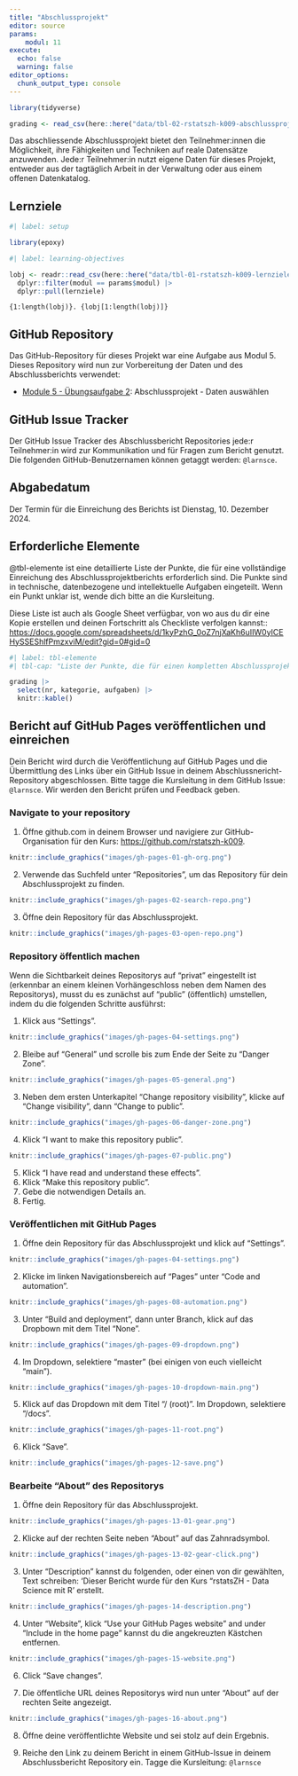 ```yaml
---
title: "Abschlussprojekt"
editor: source
params:
    modul: 11
execute: 
  echo: false
  warning: false
editor_options: 
  chunk_output_type: console
---
```



```r
library(tidyverse)

grading <- read_csv(here::here("data/tbl-02-rstatszh-k009-abschlussprojekt.csv"))

```

Das abschliessende Abschlussprojekt bietet den Teilnehmer:innen die Möglichkeit, ihre Fähigkeiten und Techniken auf reale Datensätze anzuwenden. Jede:r Teilnehmer:in nutzt eigene Daten für dieses Projekt, entweder aus der tagtäglich Arbeit in der Verwaltung oder aus einem offenen Datenkatalog.

## Lernziele

```r
#| label: setup

library(epoxy)
```

```r
#| label: learning-objectives

lobj <- readr::read_csv(here::here("data/tbl-01-rstatszh-k009-lernziele.csv")) |> 
  dplyr::filter(modul == params$modul) |>
  dplyr::pull(lernziele)

```

```epoxy
{1:length(lobj)}. {lobj[1:length(lobj)]}
```

## GitHub Repository

Das GitHub-Repository für dieses Projekt war eine Aufgabe aus Modul 5. Dieses Repository wird nun zur Vorbereitung der Daten und des Abschlussberichts verwendet:

- [Module 5 - Übungsaufgabe 2](../zusatzaufgaben/md-05/za-05-02-abschlussprojekt.qmd): Abschlussprojekt - Daten auswählen

## GitHub Issue Tracker

Der GitHub Issue Tracker des Abschlussbericht Repositories jede:r Teilnehmer:in wird zur Kommunikation und für Fragen zum Bericht genutzt. Die folgenden GitHub-Benutzernamen können getaggt werden: `@larnsce`.

## Abgabedatum

Der Termin für die Einreichung des Berichts ist Dienstag, 10. Dezember 2024.

## Erforderliche Elemente

@tbl-elemente ist eine detaillierte Liste der Punkte, die für eine vollständige Einreichung des Abschlussprojektberichts erforderlich sind. Die Punkte sind in technische, datenbezogene und intellektuelle Aufgaben eingeteilt. Wenn ein Punkt unklar ist, wende dich bitte an die Kursleitung.

Diese Liste ist auch als Google Sheet verfügbar, von wo aus du dir eine Kopie erstellen und deinen Fortschritt als Checkliste verfolgen kannst:: <https://docs.google.com/spreadsheets/d/1kyPzhG_0oZ7njXaKh6uIIW0yICEHySSEShlfPmzxviM/edit?gid=0#gid=0>

```r
#| label: tbl-elemente
#| tbl-cap: "Liste der Punkte, die für einen kompletten Abschlussprojekt erforderlich sind."

grading |> 
  select(nr, kategorie, aufgaben) |> 
  knitr::kable()

```

## Bericht auf GitHub Pages veröffentlichen und einreichen

Dein Bericht wird durch die Veröffentlichung auf GitHub Pages und die Übermittlung des Links über ein GitHub Issue in deinem Abschlussnericht-Repository abgeschlossen. Bitte tagge die Kursleitung in dem GitHub Issue: `@larnsce`. Wir werden den Bericht prüfen und Feedback geben.

### Navigate to your repository

1.  Öffne github.com in deinem Browser und navigiere zur GitHub-Organisation für den Kurs: <https://github.com/rstatszh-k009>.

```r
knitr::include_graphics("images/gh-pages-01-gh-org.png")
```

2.  Verwende das Suchfeld unter "Repositories", um das Repository für dein Abschlussprojekt zu finden.

```r
knitr::include_graphics("images/gh-pages-02-search-repo.png")
```

3.  Öffne dein Repository für das Abschlussprojekt.

```r
knitr::include_graphics("images/gh-pages-03-open-repo.png")
```

### Repository öffentlich machen

Wenn die Sichtbarkeit deines Repositorys auf "privat" eingestellt ist (erkennbar an einem kleinen Vorhängeschloss neben dem Namen des Repositorys), musst du es zunächst auf "public" (öffentlich) umstellen, indem du die folgenden Schritte ausführst:


1.  Klick aus "Settings".

```r
knitr::include_graphics("images/gh-pages-04-settings.png")
```

2.  Bleibe auf "General" und scrolle bis zum Ende der Seite zu "Danger Zone".

```r
knitr::include_graphics("images/gh-pages-05-general.png")
```

3. Neben dem ersten Unterkapitel "Change repository visibility", klicke  auf "Change visibility", dann "Change to public".

```r
knitr::include_graphics("images/gh-pages-06-danger-zone.png")
```

4.  Klick "I want to make this repository public".

```r
knitr::include_graphics("images/gh-pages-07-public.png")
```

5.  Klick "I have read and understand these effects".
6.  Klick "Make this repository public".
7.  Gebe die notwendigen Details an.
8.  Fertig.

### Veröffentlichen mit GitHub Pages

1.  Öffne dein Repository für das Abschlussprojekt und klick auf "Settings".

```r
knitr::include_graphics("images/gh-pages-04-settings.png")
```

2.  Klicke im linken Navigationsbereich auf "Pages" unter "Code and automation".

```r
knitr::include_graphics("images/gh-pages-08-automation.png")
```

3.  Unter "Build and deployment", dann unter Branch, klick auf das Dropbown mit dem Titel "None".

```r
knitr::include_graphics("images/gh-pages-09-dropdown.png")
```

4.  Im Dropdown, selektiere "master" (bei einigen von euch vielleicht "main").

```r
knitr::include_graphics("images/gh-pages-10-dropdown-main.png")
```

5.  Klick auf das Dropdown mit dem Titel "/ (root)". Im Dropdown, selektiere "/docs".

```r
knitr::include_graphics("images/gh-pages-11-root.png")
```

6.  Klick "Save".

```r
knitr::include_graphics("images/gh-pages-12-save.png")
```

### Bearbeite "About" des Repositorys

1.  Öffne dein Repository für das Abschlussprojekt.

```r
knitr::include_graphics("images/gh-pages-13-01-gear.png")
```

2.  Klicke auf der rechten Seite neben "About" auf das Zahnradsymbol.

```r
knitr::include_graphics("images/gh-pages-13-02-gear-click.png")
```

3.  Unter "Description" kannst du folgenden, oder einen von dir gewählten, Text schreiben: 'Dieser Bericht wurde für den Kurs "rstatsZH - Data Science mit R' erstellt. 

```r
knitr::include_graphics("images/gh-pages-14-description.png")
```

4.  Unter "Website", klick "Use your GitHub Pages website" and under "Include in the home page" kannst du die angekreuzten Kästchen entfernen.

```r
knitr::include_graphics("images/gh-pages-15-website.png")
```

6.  Click "Save changes".

7.  Die öffentliche URL deines Repositorys wird nun unter "About" auf der rechten Seite angezeigt.

```r
knitr::include_graphics("images/gh-pages-16-about.png")
```

8.  Öffne deine veröffentlichte Website und sei stolz auf dein Ergebnis.

9.  Reiche den Link zu deinem Bericht in einem GitHub-Issue in deinem Abschlussbericht Repository ein. Tagge die Kursleitung: `@larnsce`